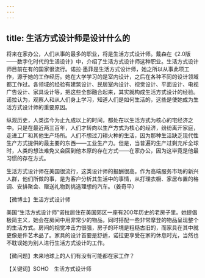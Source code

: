 ```yaml
---
---
---
```

title: 生活方式设计师是设计什么的
---




将来在家办公，人们从事的最多的职业，将是生活方式设计师。戴森在《2.0版——数字化时代的生活设计》中，介绍了生活方式设计师这种职业。生活方式设计师目前在有的国家很流行。诺拉·墨菲是生活方式设计师，她之所以从事此项工作，源于她的工作经历。她在大学学习的是室内设计，之后在各种不同的设计领域都工作过。各领域的经验有建筑设计、民居室内设计、视觉设计、平面设计、电视广告设计、家具设计等，把这些全部融合起来，其实就构成生活方式设计的经验。诺拉认为，观察人和从人们身上学习，知道人们是如何生活的，这些是使她成为生活方式设计师的重要原因。



纵观历史，人类迄今为止九成以上的时间，都处在以生活方式为核心的宅经济之中。只是在最近两三百年，人们才转向以生产方式为核心的经济，纷纷离开家庭，走进工厂和其他生产场所。人们不想过刀耕火种的生活，因为那种生活缺乏现代性生产方式提供的最主要的东西——工业生产力。但是，当普遍的生产过剩充斥全球时，人类的想法难免又会回到他本原的存在方式——在家办公，因为这毕竟是他最习惯的存在方式。

生活方式设计师在美国很流行，这类设计师的报酬很高。作为高端服务市场的新兴人群，他们所做的事，是为客户分析其生活中的事情，从打理衣橱、家居布置的格调、安排聚会、赠送礼物到挑选理想的汽车。（姜奇平）





【微博士】生活方式设计师

美国“生活方式设计师”诺拉居住在美国郊区一座有200年历史的老房子里。她提倡极简主义，她会在房间中用非常少的物品，同时搭配一些非常摩登的物品呈现整个的生活方式。房间的视觉冲击力很强，房子的环境是粗糙古旧的，而家具在其中就更像是件艺术品了。家具的设计首要是舒适，诺拉更享受在家的休息时光，当然也不耽误她为别人进行生活方式设计的工作。

【微问题】未来地球上的人们有没有可能都在家工作？

【关键词】SOHO　生活方式设计师